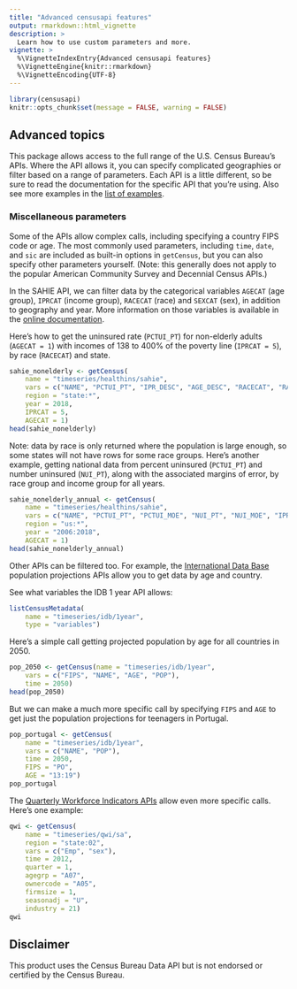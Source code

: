 ```yaml
---
title: "Advanced censusapi features"
output: rmarkdown::html_vignette
description: >
  Learn how to use custom parameters and more.
vignette: >
  %\VignetteIndexEntry{Advanced censusapi features}
  %\VignetteEngine{knitr::rmarkdown}
  %\VignetteEncoding{UTF-8}
---
```


```r
library(censusapi)
knitr::opts_chunk$set(message = FALSE, warning = FALSE)
```

## Advanced topics

This package allows access to the full range of the U.S. Census Bureau's APIs. Where the API allows it, you can specify complicated geographies or filter based on a range of parameters. Each API is a little different, so be sure to read the documentation for the specific API that you're using. Also see more examples in the [list of examples](https://hrecht.github.io/censusapi/articles/example-masterlist.html).

### Miscellaneous parameters
Some of the APIs allow complex calls, including specifying a country FIPS code or age. The most commonly used parameters, including `time`, `date`, and `sic` are included as built-in options in `getCensus`, but you can also specify other parameters yourself. (Note: this generally does not apply to the popular American Community Survey and Decennial Census APIs.)

In the SAHIE API, we can filter data by the categorical variables `AGECAT` (age group), `IPRCAT` (income group), `RACECAT` (race) and `SEXCAT` (sex), in addition to geography and year. More information on those variables is available in the [online documentation](https://www.census.gov/data/developers/data-sets/Health-Insurance-Statistics.html).

Here's how to get the uninsured rate (`PCTUI_PT`) for non-elderly adults (`AGECAT = 1`) with incomes of 138 to 400% of the poverty line (`IPRCAT = 5`), by race (`RACECAT`) and state.
```r
sahie_nonelderly <- getCensus(
	name = "timeseries/healthins/sahie",
	vars = c("NAME", "PCTUI_PT", "IPR_DESC", "AGE_DESC", "RACECAT", "RACE_DESC"), 
	region = "state:*", 
	year = 2018,
	IPRCAT = 5,
	AGECAT = 1)
head(sahie_nonelderly)
```

Note: data by race is only returned where the population is large enough, so some states will not have rows for some race groups. Here's another example, getting national data from percent uninsured (`PCTUI_PT`) and number uninsured (`NUI_PT`), along with the associated margins of error, by race group and income group for all years.

```r
sahie_nonelderly_annual <- getCensus(
	name = "timeseries/healthins/sahie",
	vars = c("NAME", "PCTUI_PT", "PCTUI_MOE", "NUI_PT", "NUI_MOE", "IPRCAT", "IPR_DESC", "AGE_DESC", "RACECAT", "RACE_DESC"), 
	region = "us:*", 
	year = "2006:2018",
	AGECAT = 1)
head(sahie_nonelderly_annual)
```


Other APIs can be filtered too. For example, the [International Data Base](https://www.census.gov/data/developers/data-sets/international-database.html) population projections APIs allow you to get data by age and country.

See what variables the IDB 1 year API allows:
```r
listCensusMetadata(
	name = "timeseries/idb/1year", 
	type = "variables")
```

Here's a simple call getting projected population by age for all countries in 2050.
```r
pop_2050 <- getCensus(name = "timeseries/idb/1year",
	vars = c("FIPS", "NAME", "AGE", "POP"),
	time = 2050)
head(pop_2050)
```

But we can make a much more specific call by specifying `FIPS` and `AGE` to get just the population projections for teenagers in Portugal.
```r
pop_portugal <- getCensus(
	name = "timeseries/idb/1year",
	vars = c("NAME", "POP"),
	time = 2050,
	FIPS = "PO",
	AGE = "13:19")
pop_portugal
```

The [Quarterly Workforce Indicators APIs](https://www.census.gov/data/developers/data-sets/qwi.html) allow even more specific calls.
Here's one example:
```r
qwi <- getCensus(
	name = "timeseries/qwi/sa",
	region = "state:02",
	vars = c("Emp", "sex"),
	time = 2012,
	quarter = 1,
	agegrp = "A07",
	ownercode = "A05",
	firmsize = 1,
	seasonadj = "U",
	industry = 21)
qwi
```

## Disclaimer
This product uses the Census Bureau Data API but is not endorsed or certified by the Census Bureau.
